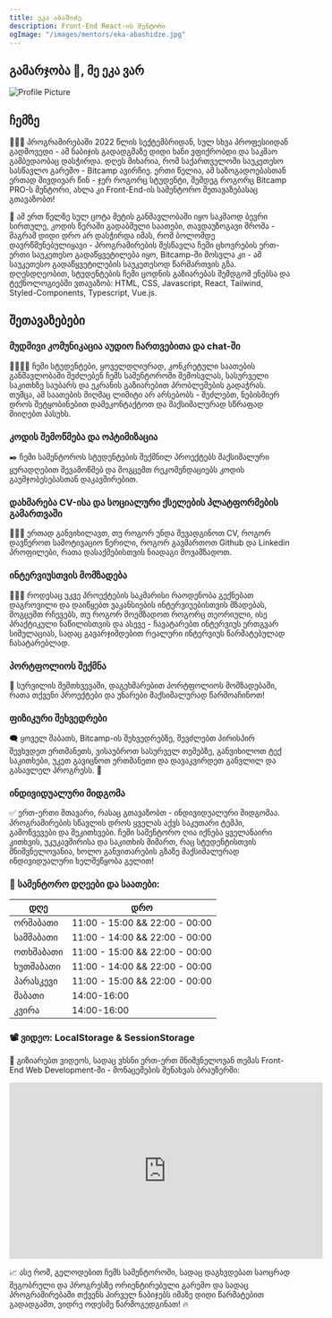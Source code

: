 ```yaml
---
title: ეკა აბაშიძე
description: Front-End React-ის მენტორი
ogImage: "/images/mentors/eka-abashidze.jpg"
---
```


## გამარჯობა  👋,  მე ეკა ვარ

![Profile Picture](/images/mentors/eka-abashidze.jpg)

## ჩემზე

👩🏻‍💻 პროგრამირებაში  2022  წლის სექტემბრიდან, სულ სხვა პროფესიიდან გადმოვედი - ამ ნაბიჯის გადადგმაზე დიდი ხანი ვფიქრობდი და  საკმაო გამბედაობაც დასჭირდა. დღეს მიხარია, რომ საქართველოში საუკეთესო სასწავლო გარემო - Bitcamp ავირჩიე. ერთი წელია, ამ საზოგადოებასთან ერთად მივდივარ წინ - ჯერ როგორც სტუდენტი, შემდეგ როგორც Bitcamp PRO-ს მენტორი, ახლა კი Front-End-ის სამენტორო შეთავაზებასაც გთავაზობთ!

🚀 ამ ერთ წელზე სულ ცოტა მეტის განმავლობაში იყო საკმაოდ ბევრი სირთულე, კოდის წერაში გადაბმული საათები, თავდაუზოგავი შრომა - მაგრამ დიდი დრო არ დასჭირდა იმას, რომ ბოლომდე დავრწმუნებულიყავი - პროგრამირების შესწავლა ჩემი ცხოვრების ერთ-ერთი საუკეთესო გადაწყვეტილება იყო, Bitcamp-ში მოსვლა კი - ამ საუკეთესო გადაწყვეტილების საუკეთესოდ წარმართვის გზა. დღესდღეობით, სტუდენტების ჩემი ცოდნის გაზიარებას შემდგომ ენებსა და ტექნოლოგიებში ვთავაზობ: HTML, CSS, Javascript, React, Tailwind, Styled-Components, Typescript, Vue.js.

## შეთავაზებები

### მუდმივი კომუნიკაცია აუდიო ჩართვებითა და chat-ში

🫱🏻‍🫲🏻 ჩემი სტუდენტები, ყოველდღიურად, კონკრეტული საათების განმავლობაში შეძლებენ ჩემს სამენტოროში შემოსვლას, სასურველი საკითხზე საუბარს და ეკრანის გაზიარებით პრობლემების გადაჭრას. თუმცა, ამ საათების მიღმაც ლიმიტი არ არსებობს - შეძლებთ, ნებისმიერ დროს შეტყობინებით დამეკონტაქტოთ და მაქსიმალურად სწრაფად მიიღებთ პასუხს.

### კოდის შემოწმება და ოპტიმიზაცია

✒️ ჩემი სამენტოროს სტუდენტების შექმნილ პროექტებს მაქსიმალური ყურადღებით შევამოწმებ და მოგცემთ რეკომენდაციებს კოდის გაუმჯობესებასთან დაკავშირებით.

### დახმარება CV-ისა და სოციალური ქსელების პლატფორმების გამართვაში

👩🏻‍🏫 ერთად განვიხილავთ, თუ როგორ უნდა შევადგინოთ CV, როგორ დავწეროთ სამოტივაციო წერილი, როგორ გავმართოთ Github და Linkedin პროფილები, რათა დასაქმებისთვის  ნიადაგი მოვამზადოთ.

### ინტერვიუსთვის მომზადება

🙋🏻‍♂️ როდესაც უკვე პროექტების საკმარისი რაოდენობა გექნებათ დაგროვილი და დაიწყებთ ვაკანსიების ინტერვიუებისთვის მზადებას, მოგცემთ რჩევებს, თუ როგორ მოემზადოთ როგორც თეორიული, ისე პრაქტიკული ნაწილისთვის და ასევე - ჩავატარებთ ინტერვიუს ერთგვარ სიმულაციას, სადაც გავარჯიშდებით რეალური ინტერვიუს წარმატებულად ჩასატარებლად.

### პორტფოლიოს შექმნა

📒 სურვილის შემთხვევაში, დაგეხმარებით პორტფოლიოს მომზადებაში, რათა თქვენი პროექტები და უნარები მაქსიმალურად წარმოაჩინოთ!

### ფიზიკური შეხვედრები

🗨️ ყოველ შაბათს, Bitcamp-ის შეხვედრებზე, შევძლებთ პირისპირ შევხვდეთ ერთმანეთს, ვისაუბროთ სასურველ თემებზე, განვიხილოთ ტექ საკითხები, უკეთ გავიცნოთ ერთმანეთი და დავაკვირდეთ განვლილ და გასავლელ პროგრესს. 🎉

### ინდივიდუალური მიდგომა

✅ ერთ-ერთი მთავარი, რასაც გთავაზობთ - ინდივიდუალური მიდგომაა. პროგრამირების სწავლის დროს ყველას აქვს საკუთარი ტემპი, გამოწვევები და შეკითხვები. ჩემი სამენტორო ღია იქნება ყველანაირი კითხვის, უკუკავშირისა და საკითხის მიმართ, რაც სტუდენტისთვის მნიშვნელოვანია, ხოლო განვითარების გზაზე მაქსიმალურად ინდივიდუალური ხელშეწყობა გელით! 

### 📆 სამენტორო დღეები და საათები:

| **დღე**   | **დრო**                        |
| --------- | ------------------------------ |
| ორშაბათი  | 11:00 - 15:00 && 22:00 - 00:00 |
| სამშაბათი | 11:00 - 14:00 && 22:00 - 00:00 |
| ოთხშაბათი | 11:00 - 15:00 && 22:00 - 00:00 |
| ხუთშაბათი | 11:00 - 14:00 && 22:00 - 00:00 |
| პარასკევი | 11:00 - 15:00 && 22:00 - 00:00 |
| შაბათი    | 14:00-16:00                    |
| კვირა     | 14:00-16:00                  |

### 📽️ ვიდეო: LocalStorage & SessionStorage

🫙 გიზიარებთ ვიდეოს, სადაც ვხსნი ერთ-ერთ მნიშვნელოვან თემას Front-End Web Development-ში - მონაცემების შენახვას ბრაუზერში:

<iframe width="560" height="315" src="https://www.youtube.com/watch?v=Y_1luoDgU24" title="YouTube video player" frameborder="0" allow="accelerometer; autoplay; clipboard-write; encrypted-media; gyroscope; picture-in-picture; web-share" allowfullscreen></iframe>

📈 ასე რომ, გელოდებით ჩემს სამენტოროში, სადაც დაგხვდებათ საოცრად მეგობრული და პროგრესზე ორიენტირებული გარემო და სადაც პროგრამირებაში თქვენს პირველ ნაბიჯებს იმაზე დიდი წარმატებით გადადგამთ, ვიდრე ოდესმე წარმოგედგინათ! 🔥

